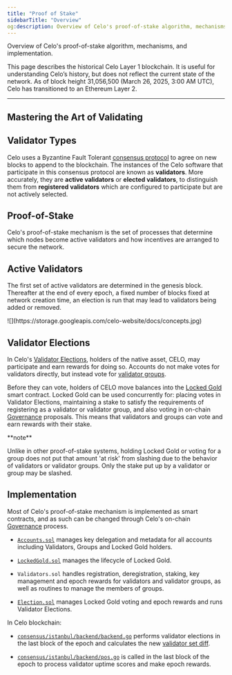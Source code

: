 ```yaml
---
title: "Proof of Stake"
sidebarTitle: "Overview"
og:description: Overview of Celo's proof-of-stake algorithm, mechanisms, and implementation.
---
```



Overview of Celo's proof-of-stake algorithm, mechanisms, and implementation.

<Warning>
This page describes the historical Celo Layer 1 blockchain. It is useful for understanding Celo’s history, but does not reflect the current state of the network. As of block height 31,056,500 (March 26, 2025, 3:00 AM UTC), Celo has transitioned to an Ethereum Layer 2.
</Warning>

---

## Mastering the Art of Validating

<YouTube videoId="3UIudzzCb8o" />

## Validator Types

Celo uses a Byzantine Fault Tolerant [consensus protocol](/legacy/protocol/consensus/index) to agree on new blocks to append to the blockchain. The instances of the Celo software that participate in this consensus protocol are known as **validators**. More accurately, they are **active validators** or **elected validators**, to distinguish them from **registered validators** which are configured to participate but are not actively selected.

## Proof-of-Stake

Celo's proof-of-stake mechanism is the set of processes that determine which nodes become active validators and how incentives are arranged to secure the network.

## Active Validators

The first set of active validators are determined in the genesis block. Thereafter at the end of every epoch, a fixed number of blocks fixed at network creation time, an election is run that may lead to validators being added or removed.

<Frame>
![](https://storage.googleapis.com/celo-website/docs/concepts.jpg)
</Frame>

## Validator Elections

In Celo's [Validator Elections](/legacy/protocol/pos/validator-elections), holders of the native asset, CELO, may participate and earn rewards for doing so. Accounts do not make votes for validators directly, but instead vote for [validator groups](/legacy/protocol/pos/validator-groups).

Before they can vote, holders of CELO move balances into the [Locked Gold](/legacy/protocol/pos/locked-gold) smart contract. Locked Gold can be used concurrently for: placing votes in Validator Elections, maintaining a stake to satisfy the requirements of registering as a validator or validator group, and also voting in on-chain [Governance](/home/protocol/governance/overview) proposals. This means that validators and groups can vote and earn rewards with their stake.

<Tip>
**note**

Unlike in other proof-of-stake systems, holding Locked Gold or voting for a group does not put that amount 'at risk' from slashing due to the behavior of validators or validator groups. Only the stake put up by a validator or group may be slashed.
</Tip>

## Implementation

Most of Celo's proof-of-stake mechanism is implemented as smart contracts, and as such can be changed through Celo's on-chain [Governance](/home/protocol/governance/overview) process.

- [`Accounts.sol`](https://github.com/celo-org/celo-monorepo/blob/master/packages/protocol/contracts/common/Accounts.sol) manages key delegation and metadata for all accounts including Validators, Groups and Locked Gold holders.

- [`LockedGold.sol`](https://github.com/celo-org/celo-monorepo/blob/master/packages/protocol/contracts/governance/LockedGold.sol) manages the lifecycle of Locked Gold.

- `Validators.sol` handles registration, deregistration, staking, key management and epoch rewards for validators and validator groups, as well as routines to manage the members of groups.

- [`Election.sol`](https://github.com/celo-org/celo-monorepo/blob/master/packages/protocol/contracts/governance/Election.sol) manages Locked Gold voting and epoch rewards and runs Validator Elections.

In Celo blockchain:

- [`consensus/istanbul/backend/backend.go`](https://github.com/celo-org/celo-blockchain/blob/master/consensus/istanbul/backend/backend.go) performs validator elections in the last block of the epoch and calculates the new [validator set diff](/legacy/protocol/consensus/validator-set-differences).

- [`consensus/istanbul/backend/pos.go`](https://github.com/celo-org/celo-blockchain/blob/master/consensus/istanbul/backend/pos.go) is called in the last block of the epoch to process validator uptime scores and make epoch rewards.